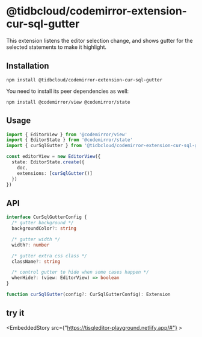 # @tidbcloud/codemirror-extension-cur-sql-gutter

This extension listens the editor selection change, and shows gutter for the selected statements to make it highlight.

## Installation

```shell
npm install @tidbcloud/codemirror-extension-cur-sql-gutter
```

You need to install its peer dependencies as well:

```shell
npm install @codemirror/view @codemirror/state
```

## Usage

```ts
import { EditorView } from '@codemirror/view'
import { EditorState } from '@codemirror/state'
import { curSqlGutter } from '@tidbcloud/codemirror-extension-cur-sql-gutter'

const editorView = new EditorView({
  state: EditorState.create({
    doc,
    extensions: [curSqlGutter()]
  })
})
```

## API

```ts
interface CurSqlGutterConfig {
  /* gutter background */
  backgroundColor?: string

  /* gutter width */
  width?: number

  /* gutter extra css class */
  className?: string

  /* control gutter to hide when some cases happen */
  whenHide?: (view: EditorView) => boolean
}

function curSqlGutter(config?: CurSqlGutterConfig): Extension
```


## try it

<EmbeddedStory src={"https://tisqleditor-playground.netlify.app/#"} ></EmbeddedStory>
